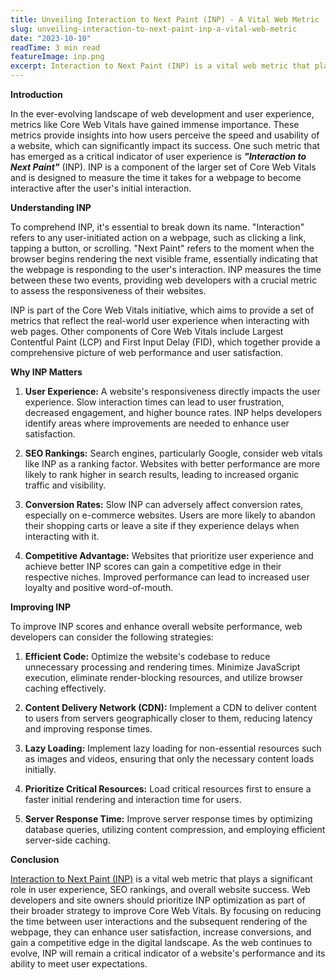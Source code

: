 ```yaml
---
title: Unveiling Interaction to Next Paint (INP) - A Vital Web Metric
slug: unveiling-interaction-to-next-paint-inp-a-vital-web-metric
date: "2023-10-10"
readTime: 3 min read
featureImage: inp.png
excerpt: Interaction to Next Paint (INP) is a vital web metric that plays a significant role in user experience, SEO rankings, and overall website success.
---
```


**Introduction**

In the ever-evolving landscape of web development and user experience, metrics like Core Web Vitals have gained immense importance. These metrics provide insights into how users perceive the speed and usability of a website, which can significantly impact its success. One such metric that has emerged as a critical indicator of user experience is **_"Interaction to Next Paint"_** (INP). INP is a component of the larger set of Core Web Vitals and is designed to measure the time it takes for a webpage to become interactive after the user's initial interaction.

**Understanding INP**

To comprehend INP, it's essential to break down its name. "Interaction" refers to any user-initiated action on a webpage, such as clicking a link, tapping a button, or scrolling. "Next Paint" refers to the moment when the browser begins rendering the next visible frame, essentially indicating that the webpage is responding to the user's interaction. INP measures the time between these two events, providing web developers with a crucial metric to assess the responsiveness of their websites.

INP is part of the Core Web Vitals initiative, which aims to provide a set of metrics that reflect the real-world user experience when interacting with web pages. Other components of Core Web Vitals include Largest Contentful Paint (LCP) and First Input Delay (FID), which together provide a comprehensive picture of web performance and user satisfaction.

**Why INP Matters**

1. **User Experience:** A website's responsiveness directly impacts the user experience. Slow interaction times can lead to user frustration, decreased engagement, and higher bounce rates. INP helps developers identify areas where improvements are needed to enhance user satisfaction.

2. **SEO Rankings:** Search engines, particularly Google, consider web vitals like INP as a ranking factor. Websites with better performance are more likely to rank higher in search results, leading to increased organic traffic and visibility.

3. **Conversion Rates:** Slow INP can adversely affect conversion rates, especially on e-commerce websites. Users are more likely to abandon their shopping carts or leave a site if they experience delays when interacting with it.

4. **Competitive Advantage:** Websites that prioritize user experience and achieve better INP scores can gain a competitive edge in their respective niches. Improved performance can lead to increased user loyalty and positive word-of-mouth.

**Improving INP**

To improve INP scores and enhance overall website performance, web developers can consider the following strategies:

1. **Efficient Code:** Optimize the website's codebase to reduce unnecessary processing and rendering times. Minimize JavaScript execution, eliminate render-blocking resources, and utilize browser caching effectively.

2. **Content Delivery Network (CDN):** Implement a CDN to deliver content to users from servers geographically closer to them, reducing latency and improving response times.

3. **Lazy Loading:** Implement lazy loading for non-essential resources such as images and videos, ensuring that only the necessary content loads initially.

4. **Prioritize Critical Resources:** Load critical resources first to ensure a faster initial rendering and interaction time for users.

5. **Server Response Time:** Improve server response times by optimizing database queries, utilizing content compression, and employing efficient server-side caching.

**Conclusion**

[Interaction to Next Paint (INP)](https://web.dev/inp/) is a vital web metric that plays a significant role in user experience, SEO rankings, and overall website success. Web developers and site owners should prioritize INP optimization as part of their broader strategy to improve Core Web Vitals. By focusing on reducing the time between user interactions and the subsequent rendering of the webpage, they can enhance user satisfaction, increase conversions, and gain a competitive edge in the digital landscape. As the web continues to evolve, INP will remain a critical indicator of a website's performance and its ability to meet user expectations.